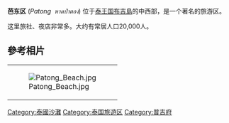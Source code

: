 '''芭东区''' (''Patong''  ''หาดป่าตอง'') 位于[[泰王国|泰王国]][[布吉島|布吉島]]的中西部，是一个著名的旅游区。 

这里旅社、夜店非常多。大约有常居人口20,000人。

==參考相片 ==

{| align="Center"
|-----
| valign="top" |
[[File:Patong_Beach.jpg|thumb]]
| style="Display:none" valign="top" |
<!-- 檔案不存在 [[File:Patong_Beach_facing_south.jpg|thumb]] ，可從英文維基百科取得 -->
| style="Display:none" valign="top" |
[[File:PhuketStreet.jpg|thumb]] on Thawiwong Road, Patong Beach.]]
|}

[[Category:泰國沙灘|Category:泰國沙灘]]
[[Category:泰国旅遊区|Category:泰国旅遊区]]
[[Category:普吉府|Category:普吉府]]